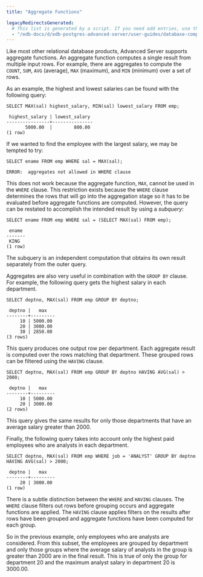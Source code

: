 ```yaml
---
title: "Aggregate Functions"

legacyRedirectsGenerated:
  # This list is generated by a script. If you need add entries, use the `legacyRedirects` key.
  - "/edb-docs/d/edb-postgres-advanced-server/user-guides/database-compatibility-for-oracle-developers-guide/12/Database_Compatibility_for_Oracle_Developers_Guide.1.016.html"
---
```


<div id="aggregate_functions" class="registered_link"></div>

Like most other relational database products, Advanced Server supports aggregate functions. An aggregate function computes a single result from multiple input rows. For example, there are aggregates to compute the `COUNT`, `SUM`, `AVG` (average), `MAX` (maximum), and `MIN` (minimum) over a set of rows.

As an example, the highest and lowest salaries can be found with the following query:

```text
SELECT MAX(sal) highest_salary, MIN(sal) lowest_salary FROM emp;

 highest_salary | lowest_salary
----------------+---------------
       5000.00  |        800.00
(1 row)
```

If we wanted to find the employee with the largest salary, we may be tempted to try:

```text
SELECT ename FROM emp WHERE sal = MAX(sal);

ERROR:  aggregates not allowed in WHERE clause
```

This does not work because the aggregate function, `MAX`, cannot be used in the `WHERE` clause. This restriction exists because the `WHERE` clause determines the rows that will go into the aggregation stage so it has to be evaluated before aggregate functions are computed. However, the query can be restated to accomplish the intended result by using a *subquery*:

```text
SELECT ename FROM emp WHERE sal = (SELECT MAX(sal) FROM emp);

 ename
-------
 KING
(1 row)
```

The subquery is an independent computation that obtains its own result separately from the outer query.

Aggregates are also very useful in combination with the `GROUP BY` clause. For example, the following query gets the highest salary in each department.

```text
SELECT deptno, MAX(sal) FROM emp GROUP BY deptno;

 deptno |   max
--------+---------
     10 | 5000.00
     20 | 3000.00
     30 | 2850.00
(3 rows)
```

This query produces one output row per department. Each aggregate result is computed over the rows matching that department. These grouped rows can be filtered using the `HAVING` clause.

```text
SELECT deptno, MAX(sal) FROM emp GROUP BY deptno HAVING AVG(sal) > 2000;

 deptno |   max
--------+---------
     10 | 5000.00
     20 | 3000.00
(2 rows)
```

This query gives the same results for only those departments that have an average salary greater than 2000.

Finally, the following query takes into account only the highest paid employees who are analysts in each department.

```text
SELECT deptno, MAX(sal) FROM emp WHERE job = 'ANALYST' GROUP BY deptno HAVING AVG(sal) > 2000;

 deptno |   max
--------+---------
     20 | 3000.00
(1 row)
```

There is a subtle distinction between the `WHERE` and `HAVING` clauses. The `WHERE` clause filters out rows before grouping occurs and aggregate functions are applied. The `HAVING` clause applies filters on the results after rows have been grouped and aggregate functions have been computed for each group.

So in the previous example, only employees who are analysts are considered. From this subset, the employees are grouped by department and only those groups where the average salary of analysts in the group is greater than 2000 are in the final result. This is true of only the group for department 20 and the maximum analyst salary in department 20 is 3000.00.
